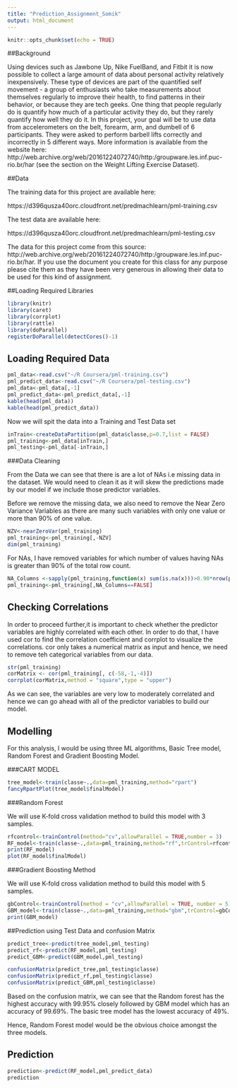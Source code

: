```yaml
---
title: "Prediction_Assignment_Somik"
output: html_document
---
```


```r
knitr::opts_chunk$set(echo = TRUE)
```


##Background

Using devices such as Jawbone Up, Nike FuelBand, and Fitbit it is now possible to collect a large amount of data about personal activity relatively inexpensively. These type of devices are part of the quantified self movement - a group of enthusiasts who take measurements about themselves regularly to improve their health, to find patterns in their behavior, or because they are tech geeks. One thing that people regularly do is quantify how much of a particular activity they do, but they rarely quantify how well they do it. In this project, your goal will be to use data from accelerometers on the belt, forearm, arm, and dumbell of 6 participants. They were asked to perform barbell lifts correctly and incorrectly in 5 different ways. More information is available from the website here: http://web.archive.org/web/20161224072740/http:/groupware.les.inf.puc-rio.br/har (see the section on the Weight Lifting Exercise Dataset).


##Data

The training data for this project are available here:

https://d396qusza40orc.cloudfront.net/predmachlearn/pml-training.csv

The test data are available here:

https://d396qusza40orc.cloudfront.net/predmachlearn/pml-testing.csv

The data for this project come from this source: http://web.archive.org/web/20161224072740/http:/groupware.les.inf.puc-rio.br/har. If you use the document you create for this class for any purpose please cite them as they have been very generous in allowing their data to be used for this kind of assignment.

##Loading Required Libraries

```r
library(knitr)
library(caret)
library(corrplot)
library(rattle)
library(doParallel)
registerDoParallel(detectCores()-1)
```

## Loading Required Data

```r
pml_data<-read.csv("~/R Coursera/pml-training.csv")
pml_predict_data<-read.csv("~/R Coursera/pml-testing.csv")
pml_data<-pml_data[,-1]
pml_predict_data<-pml_predict_data[,-1]
kable(head(pml_data))
kable(head(pml_predict_data))
```

Now we will spit the data into a Training and Test Data set

```r
inTrain<-createDataPartition(pml_data$classe,p=0.7,list = FALSE)
pml_training<-pml_data[inTrain,]
pml_testing<-pml_data[-inTrain,]
```

###Data Cleaning

From the Data we can see that there is are a lot of NAs i.e missing data in the dataset. We would need to clean it as it will skew the predictions made by our model if we include those predictor variables.

Before we remove the missing data, we also need to remove the Near Zero Variance Variables as there are many such variables with only one value or more than 90% of one value.

```r
NZV<-nearZeroVar(pml_training)
pml_training<-pml_training[,-NZV]
dim(pml_training)
```

For NAs, I have removed variables for which number of values having NAs is greater than 90% of the total row count.

```r
NA_Columns <-sapply(pml_training,function(x) sum(is.na(x)))>0.90*nrow(pml_training)
pml_training<-pml_training[,NA_Columns==FALSE]
```

## Checking Correlations

In order to proceed further,it is important to check whether the predictor variables are highly correlated with each other. In order to do that, I have used cor to find the correlation coefficient and corrplot to visualize the correlations. cor only takes a numerical matrix as input and hence, we need to remove teh categorical variables from our data. 

```r
str(pml_training)
corMatrix <- cor(pml_training[, c(-58,-1,-4)])
corrplot(corMatrix,method = "square",type = "upper")
```

As we can see, the variables are very low to moderately correlated and hence we can go ahead with all of the predictor variables to build our model.


## Modelling

For this analysis, I would be using three ML algorithms, Basic Tree model, Random Forest and Gradient Boosting Model. 

###CART MODEL

```r
tree_model<-train(classe~.,data=pml_training,method="rpart")
fancyRpartPlot(tree_model$finalModel)
```

###Random Forest

We will use K-fold cross validation method to build this model with 3 samples.

```r
rfcontrol<-trainControl(method="cv",allowParallel = TRUE,number = 3)
RF_model<-train(classe~.,data=pml_training,method="rf",trControl=rfcontrol)
print(RF_model)
plot(RF_model$finalModel)
```

###Gradient Boosting Method

We will use K-fold cross validation method to build this model with 5 samples.

```r
gbControl<-trainControl(method = "cv",allowParallel = TRUE, number = 5)
GBM_model<-train(classe~.,data=pml_training,method="gbm",trControl=gbControl,verbose=FALSE)
print(GBM_model)
```


##Prediction using Test Data and confusion Matrix

```r
predict_tree<-predict(tree_model,pml_testing)
predict_rf<-predict(RF_model,pml_testing)
predict_GBM<-predict(GBM_model,pml_testing)
```

```r
confusionMatrix(predict_tree,pml_testing$classe)
confusionMatrix(predict_rf,pml_testing$classe)
confusionMatrix(predict_GBM,pml_testing$classe)
```

Based on the confusion matrix, we can see that the Random forest has the highest accuracy with 99.95% closely followed by GBM model which has an accuracy of 99.69%. The basic tree model has the lowest accuracy of 49%.

Hence, Random Forest model would be the obvious choice amongst the three models.

## Prediction

```r
prediction<-predict(RF_model,pml_predict_data)
prediction
```


